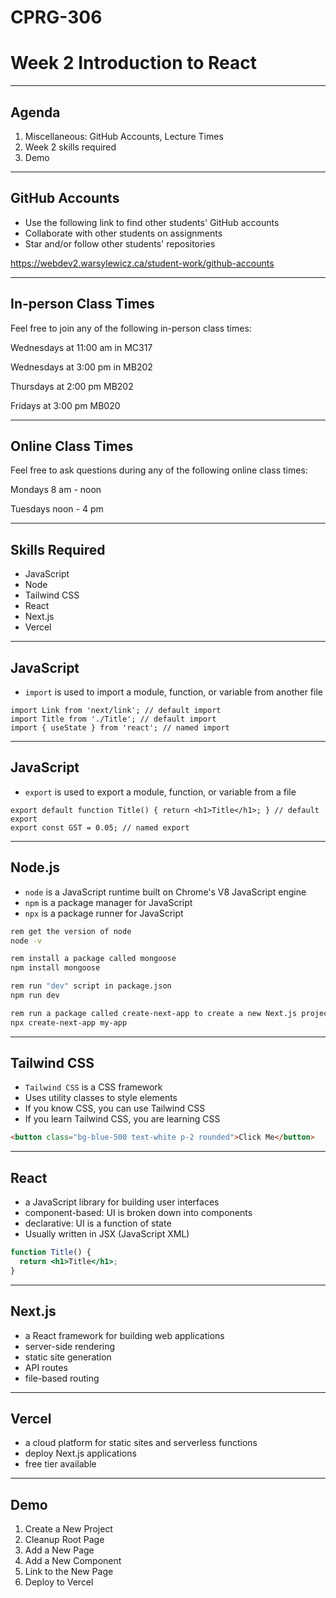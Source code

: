 # CPRG-306

# Week 2 Introduction to React

---

## Agenda

1. Miscellaneous: GitHub Accounts, Lecture Times
2. Week 2 skills required
3. Demo

---

## GitHub Accounts

- Use the following link to find other students' GitHub accounts
- Collaborate with other students on assignments
- Star and/or follow other students' repositories

https://webdev2.warsylewicz.ca/student-work/github-accounts

---

## In-person Class Times

Feel free to join any of the following in-person class times:

Wednesdays at 11:00 am in MC317

Wednesdays at 3:00 pm in MB202

Thursdays at 2:00 pm MB202

Fridays at 3:00 pm MB020

---

## Online Class Times

Feel free to ask questions during any of the following online class times:

Mondays 8 am - noon

Tuesdays noon - 4 pm

---

## Skills Required

- JavaScript
- Node
- Tailwind CSS
- React
- Next.js
- Vercel

---

## JavaScript

- `import` is used to import a module, function, or variable from another file

```
import Link from 'next/link'; // default import
import Title from './Title'; // default import
import { useState } from 'react'; // named import
```

---

## JavaScript

- `export` is used to export a module, function, or variable from a file

```
export default function Title() { return <h1>Title</h1>; } // default export
export const GST = 0.05; // named export
```

---

## Node.js

- `node` is a JavaScript runtime built on Chrome's V8 JavaScript engine
- `npm` is a package manager for JavaScript
- `npx` is a package runner for JavaScript

```bash
rem get the version of node
node -v

rem install a package called mongoose
npm install mongoose

rem run "dev" script in package.json
npm run dev

rem run a package called create-next-app to create a new Next.js project
npx create-next-app my-app
```

---

## Tailwind CSS

- `Tailwind CSS` is a CSS framework
- Uses utility classes to style elements
- If you know CSS, you can use Tailwind CSS
- If you learn Tailwind CSS, you are learning CSS

```html
<button class="bg-blue-500 text-white p-2 rounded">Click Me</button>
```

---

## React

- a JavaScript library for building user interfaces
- component-based: UI is broken down into components
- declarative: UI is a function of state
- Usually written in JSX (JavaScript XML)

```jsx
function Title() {
  return <h1>Title</h1>;
}
```

---

## Next.js

- a React framework for building web applications
- server-side rendering
- static site generation
- API routes
- file-based routing

---

## Vercel

- a cloud platform for static sites and serverless functions
- deploy Next.js applications
- free tier available

---

## Demo

1. Create a New Project
2. Cleanup Root Page
3. Add a New Page
4. Add a New Component
5. Link to the New Page
6. Deploy to Vercel
